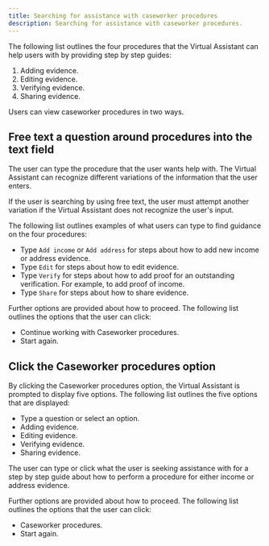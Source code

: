 ```yaml
---
title: Searching for assistance with caseworker procedures
description: Searching for assistance with caseworker procedures.
---
```


The following list outlines the four procedures that the Virtual Assistant can help users with by providing step by step guides:

1.	Adding evidence.
2.	Editing evidence.
3.	Verifying evidence.
4.	Sharing evidence.

Users can view caseworker procedures in two ways.

## Free text a question around procedures into the text field

The user can type the procedure that the user wants help with. The Virtual Assistant can recognize different variations of the information that the user enters.

If the user is searching by using free text, the user must attempt another variation if the Virtual Assistant does not recognize the user's input.

The following list outlines examples of what users can type to find guidance on the four procedures:

* Type `Add income` or `Add address` for steps about how to add new income or address evidence.
* Type `Edit` for steps about how to edit evidence.
* Type `Verify` for steps about how to add proof for an outstanding verification. For example, to add proof of income.
* Type `Share` for steps about how to share evidence.

Further options are provided about how to proceed. The following list outlines the options that the user can click:

* Continue working with Caseworker procedures.
* Start again.

## Click the Caseworker procedures option

By clicking the Caseworker procedures option, the Virtual Assistant is prompted to display five options. The following list outlines the five options that are displayed:

* Type a question or select an option.
* Adding evidence.
* Editing evidence.
* Verifying evidence.
* Sharing evidence.

The user can type or click what the user is seeking assistance with for a step by step guide about how to perform a procedure for either income or address evidence.

Further options are provided about how to proceed. The following list outlines the options that the user can click:

* Caseworker procedures.
* Start again.
